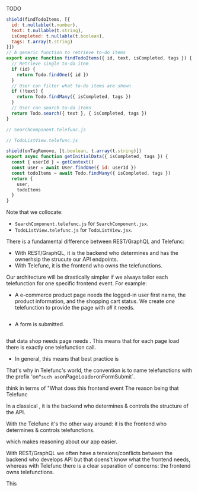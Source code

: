 TODO

```js
shield(findTodoItems, [{
  id: t.nullable(t.number),
  text: t.nullable(t.string),
  isCompleted: t.nullable(t.boolean),
  tags: t.array(t.string)
}])
// A generic function to retrieve to-do items
export async function findTodoItems({ id, text, isCompleted, tags }) {
  // Retrieve single to-do item
  if (id) {
    return Todo.findOne({ id })
  }
  // User can filter what to-do items are shown
  if (!text) {
    return Todo.findMany({ isCompleted, tags })
  }
  // User can search to-do items
  return Todo.search({ text }, { isCompleted, tags })
}
```

```js
// SearchComponent.telefunc.js


```

```js
// TodoListView.telefunc.js

shield(onTagRemove, [t.boolean, t.array(t.string)])
export async function getInitialData({ isCompleted, tags }) {
  const { userId } = getContext()
  const user = await User.findOne({ id: userId })
  const todoItems = await Todo.findMany({ isCompleted, tags })
  return {
    user,
    todoItems
  }
}
```


Note that we collocate:
 - `SearchComponent.telefunc.js` for `SearchComponent.jsx`.
 - `TodoListView.telefunc.js` for `TodoListView.jsx`.

There is a fundamental difference between REST/GraphQL and Telefunc:
 - With REST/GraphQL, it is the backend who determines and has the ownerhsip the strucute our API endpoints.
 - With Telefunc, it is the frontend who owns the telefunctions.

Our architecture will be drastically simpler if we always tailor each telefunction for one specific frontend event. For example:
 - A e-commerce product page needs the logged-in user first name, the product information, and the shopping cart status. We create *one* telefunction to provide the page with *all* it needs.
   ```js
   ```
 - A form is submitted.
   ```js

   ```
 that data  shop needs page  needs . This means that for each page load there is exactly one telefunction call.
 - In general, this means that best practice is 

That's why in Telefunc's world, the convention is to name telefunctions with the prefix 'on*` such as `onPageLoad` or `onFormSubmit`.



think in terms of "What does this frontend event
The reason being that Telefunc

In a classical , it is the backend who determines & controls the structure of the API.

With the Telefunc it's the other way around: it is the frontend who determines & controls telefunctions.



which makes reasoning about our app easier.

With REST/GraphQL we often have a tensions/conflicts between the backend who develops API but that doens't know what the frontend needs,
whereas with Telefunc there is a clear separation of concerns: the frontend owns telefunctions.

This

